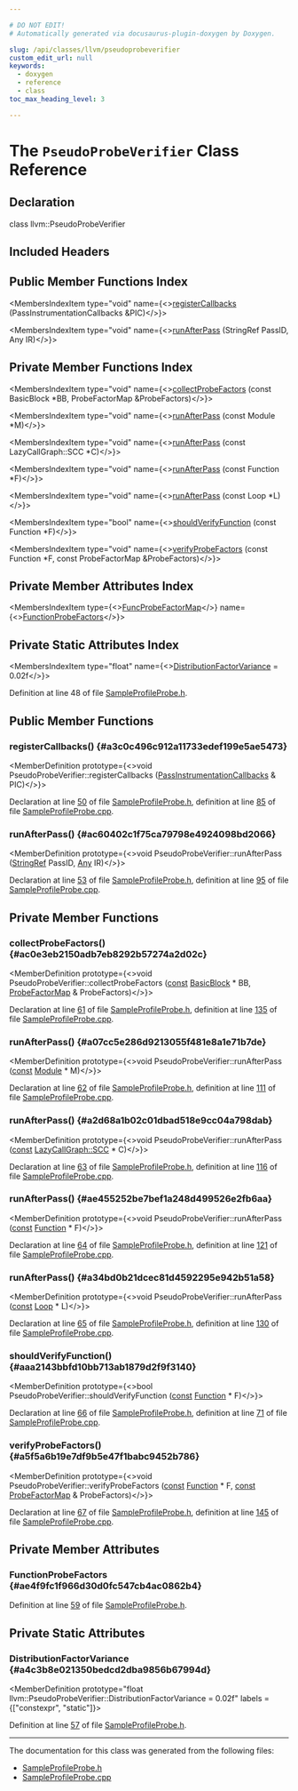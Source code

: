 ```yaml
---

# DO NOT EDIT!
# Automatically generated via docusaurus-plugin-doxygen by Doxygen.

slug: /api/classes/llvm/pseudoprobeverifier
custom_edit_url: null
keywords:
  - doxygen
  - reference
  - class
toc_max_heading_level: 3

---
```





# The `PseudoProbeVerifier` Class Reference

<DoxygenPage pluginConfig={pluginConfig}>



## Declaration

<CodeBlock>class llvm::PseudoProbeVerifier</CodeBlock>

## Included Headers

<IncludesList>
<IncludesListItem
  filePath="llvm/Transforms/IPO/SampleProfileProbe.h"
  permalink="/docs/api/files/include/include/llvm/include/llvm/transforms/include/llvm/transforms/ipo/sampleprofileprobe-h"
  isLocal="true" />
</IncludesList>

## Public Member Functions Index

<MembersIndex>

<MembersIndexItem
  type="void"
  name={<><a href="#a3c0c496c912a11733edef199e5ae5473">registerCallbacks</a> (PassInstrumentationCallbacks &amp;PIC)</>}>
</MembersIndexItem>

<MembersIndexItem
  type="void"
  name={<><a href="#ac60402c1f75ca79798e4924098bd2066">runAfterPass</a> (StringRef PassID, Any IR)</>}>
</MembersIndexItem>

</MembersIndex>

## Private Member Functions Index

<MembersIndex>

<MembersIndexItem
  type="void"
  name={<><a href="#ac0e3eb2150adb7eb8292b57274a2d02c">collectProbeFactors</a> (const BasicBlock &#42;BB, ProbeFactorMap &amp;ProbeFactors)</>}>
</MembersIndexItem>

<MembersIndexItem
  type="void"
  name={<><a href="#a07cc5e286d9213055f481e8a1e71b7de">runAfterPass</a> (const Module &#42;M)</>}>
</MembersIndexItem>

<MembersIndexItem
  type="void"
  name={<><a href="#a2d68a1b02c01dbad518e9cc04a798dab">runAfterPass</a> (const LazyCallGraph::SCC &#42;C)</>}>
</MembersIndexItem>

<MembersIndexItem
  type="void"
  name={<><a href="#ae455252be7bef1a248d499526e2fb6aa">runAfterPass</a> (const Function &#42;F)</>}>
</MembersIndexItem>

<MembersIndexItem
  type="void"
  name={<><a href="#a34bd0b21dcec81d4592295e942b51a58">runAfterPass</a> (const Loop &#42;L)</>}>
</MembersIndexItem>

<MembersIndexItem
  type="bool"
  name={<><a href="#aaa2143bbfd10bb713ab1879d2f9f3140">shouldVerifyFunction</a> (const Function &#42;F)</>}>
</MembersIndexItem>

<MembersIndexItem
  type="void"
  name={<><a href="#a5f5a6b19e7df9b5e47f1babc9452b786">verifyProbeFactors</a> (const Function &#42;F, const ProbeFactorMap &amp;ProbeFactors)</>}>
</MembersIndexItem>

</MembersIndex>

## Private Member Attributes Index

<MembersIndex>

<MembersIndexItem
  type={<><a href="/docs/api/namespaces/llvm/#ad4e1d6787e4dae720d710f3028438492">FuncProbeFactorMap</a></>}
  name={<><a href="#ae4f9fc1f966d30d0fc547cb4ac0862b4">FunctionProbeFactors</a></>}>
</MembersIndexItem>

</MembersIndex>

## Private Static Attributes Index

<MembersIndex>

<MembersIndexItem
  type="float"
  name={<><a href="#a4c3b8e021350bedcd2dba9856b67994d">DistributionFactorVariance</a> = 0.02f</>}>
</MembersIndexItem>

</MembersIndex>


Definition at line 48 of file <a href="/docs/api/files/include/include/llvm/include/llvm/transforms/include/llvm/transforms/ipo/sampleprofileprobe-h">SampleProfileProbe.h</a>.

<SectionDefinition>

## Public Member Functions

### registerCallbacks() {#a3c0c496c912a11733edef199e5ae5473}

<MemberDefinition
  prototype={<>void PseudoProbeVerifier::registerCallbacks (<a href="/docs/api/classes/llvm/passinstrumentationcallbacks">PassInstrumentationCallbacks</a> &amp; PIC)</>}>

Declaration at line <a href="/docs/api/files/include/include/llvm/include/llvm/transforms/include/llvm/transforms/ipo/sampleprofileprobe-h/#l00050">50</a> of file <a href="/docs/api/files/include/include/llvm/include/llvm/transforms/include/llvm/transforms/ipo/sampleprofileprobe-h">SampleProfileProbe.h</a>, definition at line <a href="/docs/api/files/lib/lib/transforms/lib/transforms/ipo/sampleprofileprobe-cpp/#l00085">85</a> of file <a href="/docs/api/files/lib/lib/transforms/lib/transforms/ipo/sampleprofileprobe-cpp">SampleProfileProbe.cpp</a>.
</MemberDefinition>

### runAfterPass() {#ac60402c1f75ca79798e4924098bd2066}

<MemberDefinition
  prototype={<>void PseudoProbeVerifier::runAfterPass (<a href="/docs/api/classes/llvm/stringref">StringRef</a> PassID, <a href="/docs/api/classes/llvm/any">Any</a> IR)</>}>

Declaration at line <a href="/docs/api/files/include/include/llvm/include/llvm/transforms/include/llvm/transforms/ipo/sampleprofileprobe-h/#l00053">53</a> of file <a href="/docs/api/files/include/include/llvm/include/llvm/transforms/include/llvm/transforms/ipo/sampleprofileprobe-h">SampleProfileProbe.h</a>, definition at line <a href="/docs/api/files/lib/lib/transforms/lib/transforms/ipo/sampleprofileprobe-cpp/#l00095">95</a> of file <a href="/docs/api/files/lib/lib/transforms/lib/transforms/ipo/sampleprofileprobe-cpp">SampleProfileProbe.cpp</a>.
</MemberDefinition>

</SectionDefinition>

<SectionDefinition>

## Private Member Functions

### collectProbeFactors() {#ac0e3eb2150adb7eb8292b57274a2d02c}

<MemberDefinition
  prototype={<>void PseudoProbeVerifier::collectProbeFactors (<a href="/docs/api/files/lib/lib/target/lib/target/aarch64/aarch64promoteconstant-cpp/#a90f8350fecae261c25be85d38b451bff">const</a> <a href="/docs/api/classes/llvm/basicblock">BasicBlock</a> &#42; BB, <a href="/docs/api/namespaces/llvm/#aff639fc10f92f1331eff3c48fe242d15">ProbeFactorMap</a> &amp; ProbeFactors)</>}>

Declaration at line <a href="/docs/api/files/include/include/llvm/include/llvm/transforms/include/llvm/transforms/ipo/sampleprofileprobe-h/#l00061">61</a> of file <a href="/docs/api/files/include/include/llvm/include/llvm/transforms/include/llvm/transforms/ipo/sampleprofileprobe-h">SampleProfileProbe.h</a>, definition at line <a href="/docs/api/files/lib/lib/transforms/lib/transforms/ipo/sampleprofileprobe-cpp/#l00135">135</a> of file <a href="/docs/api/files/lib/lib/transforms/lib/transforms/ipo/sampleprofileprobe-cpp">SampleProfileProbe.cpp</a>.
</MemberDefinition>

### runAfterPass() {#a07cc5e286d9213055f481e8a1e71b7de}

<MemberDefinition
  prototype={<>void PseudoProbeVerifier::runAfterPass (<a href="/docs/api/files/lib/lib/target/lib/target/aarch64/aarch64promoteconstant-cpp/#a90f8350fecae261c25be85d38b451bff">const</a> <a href="/docs/api/classes/llvm/module">Module</a> &#42; M)</>}>

Declaration at line <a href="/docs/api/files/include/include/llvm/include/llvm/transforms/include/llvm/transforms/ipo/sampleprofileprobe-h/#l00062">62</a> of file <a href="/docs/api/files/include/include/llvm/include/llvm/transforms/include/llvm/transforms/ipo/sampleprofileprobe-h">SampleProfileProbe.h</a>, definition at line <a href="/docs/api/files/lib/lib/transforms/lib/transforms/ipo/sampleprofileprobe-cpp/#l00111">111</a> of file <a href="/docs/api/files/lib/lib/transforms/lib/transforms/ipo/sampleprofileprobe-cpp">SampleProfileProbe.cpp</a>.
</MemberDefinition>

### runAfterPass() {#a2d68a1b02c01dbad518e9cc04a798dab}

<MemberDefinition
  prototype={<>void PseudoProbeVerifier::runAfterPass (<a href="/docs/api/files/lib/lib/target/lib/target/aarch64/aarch64promoteconstant-cpp/#a90f8350fecae261c25be85d38b451bff">const</a> <a href="/docs/api/classes/llvm/lazycallgraph/scc">LazyCallGraph::SCC</a> &#42; C)</>}>

Declaration at line <a href="/docs/api/files/include/include/llvm/include/llvm/transforms/include/llvm/transforms/ipo/sampleprofileprobe-h/#l00063">63</a> of file <a href="/docs/api/files/include/include/llvm/include/llvm/transforms/include/llvm/transforms/ipo/sampleprofileprobe-h">SampleProfileProbe.h</a>, definition at line <a href="/docs/api/files/lib/lib/transforms/lib/transforms/ipo/sampleprofileprobe-cpp/#l00116">116</a> of file <a href="/docs/api/files/lib/lib/transforms/lib/transforms/ipo/sampleprofileprobe-cpp">SampleProfileProbe.cpp</a>.
</MemberDefinition>

### runAfterPass() {#ae455252be7bef1a248d499526e2fb6aa}

<MemberDefinition
  prototype={<>void PseudoProbeVerifier::runAfterPass (<a href="/docs/api/files/lib/lib/target/lib/target/aarch64/aarch64promoteconstant-cpp/#a90f8350fecae261c25be85d38b451bff">const</a> <a href="/docs/api/classes/llvm/function">Function</a> &#42; F)</>}>

Declaration at line <a href="/docs/api/files/include/include/llvm/include/llvm/transforms/include/llvm/transforms/ipo/sampleprofileprobe-h/#l00064">64</a> of file <a href="/docs/api/files/include/include/llvm/include/llvm/transforms/include/llvm/transforms/ipo/sampleprofileprobe-h">SampleProfileProbe.h</a>, definition at line <a href="/docs/api/files/lib/lib/transforms/lib/transforms/ipo/sampleprofileprobe-cpp/#l00121">121</a> of file <a href="/docs/api/files/lib/lib/transforms/lib/transforms/ipo/sampleprofileprobe-cpp">SampleProfileProbe.cpp</a>.
</MemberDefinition>

### runAfterPass() {#a34bd0b21dcec81d4592295e942b51a58}

<MemberDefinition
  prototype={<>void PseudoProbeVerifier::runAfterPass (<a href="/docs/api/files/lib/lib/target/lib/target/aarch64/aarch64promoteconstant-cpp/#a90f8350fecae261c25be85d38b451bff">const</a> <a href="/docs/api/classes/llvm/loop">Loop</a> &#42; L)</>}>

Declaration at line <a href="/docs/api/files/include/include/llvm/include/llvm/transforms/include/llvm/transforms/ipo/sampleprofileprobe-h/#l00065">65</a> of file <a href="/docs/api/files/include/include/llvm/include/llvm/transforms/include/llvm/transforms/ipo/sampleprofileprobe-h">SampleProfileProbe.h</a>, definition at line <a href="/docs/api/files/lib/lib/transforms/lib/transforms/ipo/sampleprofileprobe-cpp/#l00130">130</a> of file <a href="/docs/api/files/lib/lib/transforms/lib/transforms/ipo/sampleprofileprobe-cpp">SampleProfileProbe.cpp</a>.
</MemberDefinition>

### shouldVerifyFunction() {#aaa2143bbfd10bb713ab1879d2f9f3140}

<MemberDefinition
  prototype={<>bool PseudoProbeVerifier::shouldVerifyFunction (<a href="/docs/api/files/lib/lib/target/lib/target/aarch64/aarch64promoteconstant-cpp/#a90f8350fecae261c25be85d38b451bff">const</a> <a href="/docs/api/classes/llvm/function">Function</a> &#42; F)</>}>

Declaration at line <a href="/docs/api/files/include/include/llvm/include/llvm/transforms/include/llvm/transforms/ipo/sampleprofileprobe-h/#l00066">66</a> of file <a href="/docs/api/files/include/include/llvm/include/llvm/transforms/include/llvm/transforms/ipo/sampleprofileprobe-h">SampleProfileProbe.h</a>, definition at line <a href="/docs/api/files/lib/lib/transforms/lib/transforms/ipo/sampleprofileprobe-cpp/#l00071">71</a> of file <a href="/docs/api/files/lib/lib/transforms/lib/transforms/ipo/sampleprofileprobe-cpp">SampleProfileProbe.cpp</a>.
</MemberDefinition>

### verifyProbeFactors() {#a5f5a6b19e7df9b5e47f1babc9452b786}

<MemberDefinition
  prototype={<>void PseudoProbeVerifier::verifyProbeFactors (<a href="/docs/api/files/lib/lib/target/lib/target/aarch64/aarch64promoteconstant-cpp/#a90f8350fecae261c25be85d38b451bff">const</a> <a href="/docs/api/classes/llvm/function">Function</a> &#42; F, <a href="/docs/api/files/lib/lib/target/lib/target/aarch64/aarch64promoteconstant-cpp/#a90f8350fecae261c25be85d38b451bff">const</a> <a href="/docs/api/namespaces/llvm/#aff639fc10f92f1331eff3c48fe242d15">ProbeFactorMap</a> &amp; ProbeFactors)</>}>

Declaration at line <a href="/docs/api/files/include/include/llvm/include/llvm/transforms/include/llvm/transforms/ipo/sampleprofileprobe-h/#l00067">67</a> of file <a href="/docs/api/files/include/include/llvm/include/llvm/transforms/include/llvm/transforms/ipo/sampleprofileprobe-h">SampleProfileProbe.h</a>, definition at line <a href="/docs/api/files/lib/lib/transforms/lib/transforms/ipo/sampleprofileprobe-cpp/#l00145">145</a> of file <a href="/docs/api/files/lib/lib/transforms/lib/transforms/ipo/sampleprofileprobe-cpp">SampleProfileProbe.cpp</a>.
</MemberDefinition>

</SectionDefinition>

<SectionDefinition>

## Private Member Attributes

### FunctionProbeFactors {#ae4f9fc1f966d30d0fc547cb4ac0862b4}

<MemberDefinition
  prototype="FuncProbeFactorMap llvm::PseudoProbeVerifier::FunctionProbeFactors">

Definition at line <a href="/docs/api/files/include/include/llvm/include/llvm/transforms/include/llvm/transforms/ipo/sampleprofileprobe-h/#l00059">59</a> of file <a href="/docs/api/files/include/include/llvm/include/llvm/transforms/include/llvm/transforms/ipo/sampleprofileprobe-h">SampleProfileProbe.h</a>.
</MemberDefinition>

</SectionDefinition>

<SectionDefinition>

## Private Static Attributes

### DistributionFactorVariance {#a4c3b8e021350bedcd2dba9856b67994d}

<MemberDefinition
  prototype="float llvm::PseudoProbeVerifier::DistributionFactorVariance = 0.02f"
  labels = {["constexpr", "static"]}>

Definition at line <a href="/docs/api/files/include/include/llvm/include/llvm/transforms/include/llvm/transforms/ipo/sampleprofileprobe-h/#l00057">57</a> of file <a href="/docs/api/files/include/include/llvm/include/llvm/transforms/include/llvm/transforms/ipo/sampleprofileprobe-h">SampleProfileProbe.h</a>.
</MemberDefinition>

</SectionDefinition>

<hr/>

The documentation for this class was generated from the following files:

<ul>
<li><a href="/docs/api/files/include/include/llvm/include/llvm/transforms/include/llvm/transforms/ipo/sampleprofileprobe-h">SampleProfileProbe.h</a></li>
<li><a href="/docs/api/files/lib/lib/transforms/lib/transforms/ipo/sampleprofileprobe-cpp">SampleProfileProbe.cpp</a></li>
</ul>

</DoxygenPage>
